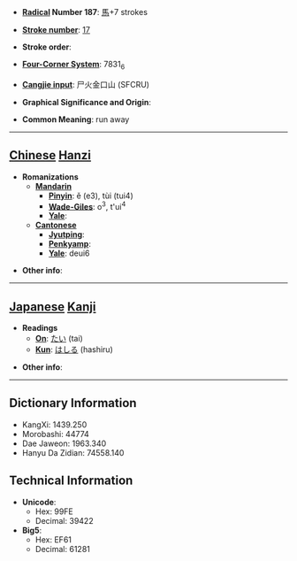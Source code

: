 * '''[[Wiktionary:Chinese radical index| Radical]] Number 187''': [[Wiktionary:Chinese radical index 馬|馬]]+7 strokes

* '''[[Wiktionary:Chinese total strokes index|Stroke number]]''': [[Wiktionary:Chinese total strokes index 17|17]]

* '''Stroke order''': 

* '''[[Wiktionary:Chinese four corner index|Four-Corner System]]''': 7831<sub>6</sub>

* '''[[Wiktionary:Chinese Cangjie index|Cangjie input]]''': 尸火金口山 (SFCRU)

* '''Graphical Significance and Origin''': 

* '''Common Meaning''': run away

----

== [[Chinese]] [[Hanzi]] ==

* '''Romanizations'''
** '''[[Mandarin]]'''
*** '''[[Pinyin]]''': ě (e3), tùi (tui4)
*** '''[[Wade-Giles]]''': o<sup>3</sup>, t'ui<sup>4</sup>
*** '''[[Yale]]''': 
** '''[[Cantonese]]'''
*** '''[[Jyutping]]''':
*** '''[[Penkyamp]]''': 
*** '''[[Yale]]''': deui6

* '''Other info''': 

----

== [[Japanese]] [[Kanji]] ==

* '''Readings'''
** '''[[On]]''': [[たい]] (tai)
** '''[[Kun]]''': [[はしる]] (hashiru)

* '''Other info''':  

----

== Dictionary Information ==

* KangXi: 1439.250
* Morobashi: 44774
* Dae Jaweon: 1963.340
* Hanyu Da Zidian: 74558.140

== Technical Information ==

* '''Unicode''':
** Hex: 99FE
** Decimal: 39422
* '''Big5''':
** Hex: EF61
** Decimal: 61281